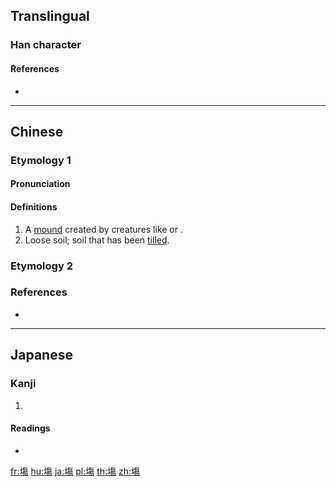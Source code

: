 {{character info/new}}
==Translingual==

===Han character===
{{Han char|rn=32|rad=土|as=11|sn=14|four=|canj=GOAH|ids=⿰土⿱𠂉昜}}

====References====
* {{Han ref|kx=0236.350|dkj=05385|dj=0475.010|hdz=10480.140|uh=5872}}

----

==Chinese==

===Etymology 1===
{{zh-forms|s=㘯|alt=場}}

====Pronunciation====
{{zh-pron
|m=shāng
|mc=y
|oc=y
|cat=n
}}

====Definitions====
{{zh-hanzi}}

# A [[mound]] created by creatures like {{zh-l|蚍蜉}} or {{zh-l|犁鼠}}.
# Loose soil; soil that has been [[till]]ed.

===Etymology 2===
{{zh-see|場|v}}

===References===
* {{R:twedu|N00084}}

----

==Japanese==

===Kanji===
{{ja-kanji|grade=|rs=土11}}

# {{defn|lang=ja|sort=土11}}

====Readings====
* {{ja-readings|on=[[じょう]] (jō)|kun=[[ば]] (ba)}}

[[fr:塲]]
[[hu:塲]]
[[ja:塲]]
[[pl:塲]]
[[th:塲]]
[[zh:塲]]